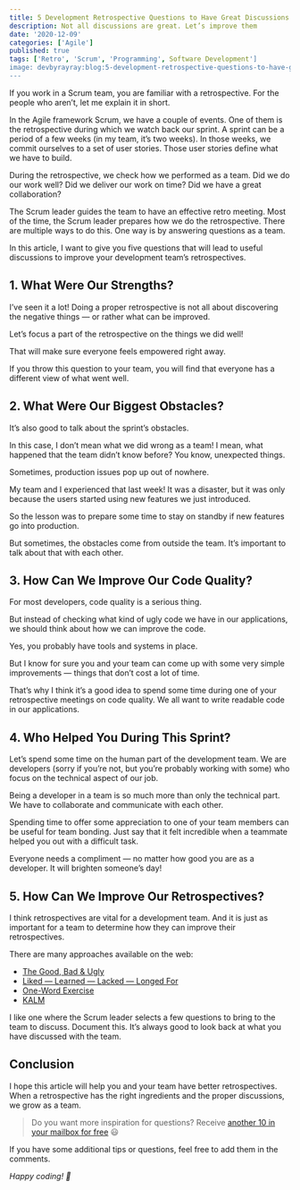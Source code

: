 ```yaml
---
title: 5 Development Retrospective Questions to Have Great Discussions
description: Not all discussions are great. Let’s improve them
date: '2020-12-09'
categories: ['Agile']
published: true
tags: ['Retro', 'Scrum', 'Programming', Software Development']
image: devbyrayray:blog:5-development-retrospective-questions-to-have-great-discussions
---
```


If you work in a Scrum team, you are familiar with a retrospective. For the people who aren’t, let me explain it in short.

In the Agile framework Scrum, we have a couple of events. One of them is the retrospective during which we watch back our sprint. A sprint can be a period of a few weeks (in my team, it’s two weeks). In those weeks, we commit ourselves to a set of user stories. Those user stories define what we have to build.

During the retrospective, we check how we performed as a team. Did we do our work well? Did we deliver our work on time? Did we have a great collaboration?

The Scrum leader guides the team to have an effective retro meeting. Most of the time, the Scrum leader prepares how we do the retrospective. There are multiple ways to do this. One way is by answering questions as a team.

In this article, I want to give you five questions that will lead to useful discussions to improve your development team’s retrospectives.

## 1. What Were Our Strengths?

I’ve seen it a lot! Doing a proper retrospective is not all about discovering the negative things — or rather what can be improved.

Let’s focus a part of the retrospective on the things we did well!

That will make sure everyone feels empowered right away.

If you throw this question to your team, you will find that everyone has a different view of what went well.

## 2. What Were Our Biggest Obstacles?

It’s also good to talk about the sprint’s obstacles.

In this case, I don’t mean what we did wrong as a team! I mean, what happened that the team didn’t know before? You know, unexpected things.

Sometimes, production issues pop up out of nowhere.

My team and I experienced that last week! It was a disaster, but it was only because the users started using new features we just introduced.

So the lesson was to prepare some time to stay on standby if new features go into production.

But sometimes, the obstacles come from outside the team. It’s important to talk about that with each other.

## 3. How Can We Improve Our Code Quality?

For most developers, code quality is a serious thing.

But instead of checking what kind of ugly code we have in our applications, we should think about how we can improve the code.

Yes, you probably have tools and systems in place.

But I know for sure you and your team can come up with some very simple improvements — things that don’t cost a lot of time.

That’s why I think it’s a good idea to spend some time during one of your retrospective meetings on code quality. We all want to write readable code in our applications.

## 4. Who Helped You During This Sprint?

Let’s spend some time on the human part of the development team. We are developers (sorry if you’re not, but you’re probably working with some) who focus on the technical aspect of our job.

Being a developer in a team is so much more than only the technical part. We have to collaborate and communicate with each other.

Spending time to offer some appreciation to one of your team members can be useful for team bonding. Just say that it felt incredible when a teammate helped you out with a difficult task.

Everyone needs a compliment — no matter how good you are as a developer. It will brighten someone’s day!

## 5. How Can We Improve Our Retrospectives?

I think retrospectives are vital for a development team. And it is just as important for a team to determine how they can improve their retrospectives.

There are many approaches available on the web:

- [The Good, Bad & Ugly](https://www.funretrospectives.com/the-good-the-bad-and-the-ugly/)
- [Liked — Learned — Lacked — Longed For](https://www.funretrospectives.com/the-4-ls-liked-learned-lacked-longed-for/)
- [One-Word Exercise](https://www.benlinders.com/2013/feelings-matter-in-agile-retrospectives/)
- [KALM](https://www.funretrospectives.com/kalm-keep-add-more-less/)

I like one where the Scrum leader selects a few questions to bring to the team to discuss. Document this. It’s always good to look back at what you have discussed with the team.

## Conclusion

I hope this article will help you and your team have better retrospectives. When a retrospective has the right ingredients and the proper discussions, we grow as a team.

> Do you want more inspiration for questions? Receive [another 10 in your mailbox for free](https://mailchi.mp/3dee30d99133/shake-up-retrospective) 😃

If you have some additional tips or questions, feel free to add them in the comments.

_Happy coding! 🚀_
